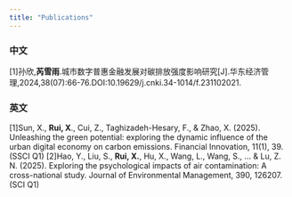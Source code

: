 ```yaml
---
title: "Publications"
---
```



### 中文
[1]孙欣,**芮雪雨**.城市数字普惠金融发展对碳排放强度影响研究[J].华东经济管理,2024,38(07):66-76.DOI:10.19629/j.cnki.34-1014/f.231102021.



### 英文
[1]Sun, X., **Rui, X**., Cui, Z., Taghizadeh-Hesary, F., & Zhao, X. (2025). Unleashing the green potential: exploring the dynamic influence of the urban digital economy on carbon emissions. Financial Innovation, 11(1), 39. (SSCI Q1)
[2]Hao, Y., Liu, S., **Rui, X.**, Hu, X., Wang, L., Wang, S., ... & Lu, Z. N. (2025). Exploring the psychological impacts of air contamination: A cross-national study. Journal of Environmental Management, 390, 126207. (SCI Q1)







